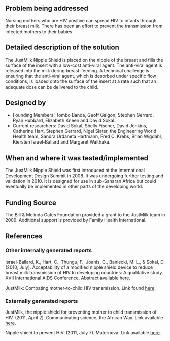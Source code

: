 {{Medical Device
|Health Topic=HIV/AIDS
|Classification=Preventative
|Scope=Clinical trial
|Location=Africa, Asia, South America
|Image=Justmilk.jpg
}}
==Problem being addressed==
Nursing mothers who are HIV positive can spread HIV to infants through their breast milk.  There has been an effort to prevent the transmission from infected mothers to their babies.

==Detailed description of the solution==
The JustMilk Nipple Shield is placed on the nipple of the breast and fills the surface of the insert with a low-cost anti-viral agent.  The anti-viral agent is released into the milk during breast-feeding.  A technical challenge is ensuring that the anti-viral agent, which is desorbed under specific flow conditions, is loaded onto the surface of the insert at a rate such that an adequate dose can be delivered to the child.

==Designed by==
*Founding Members: Tombo Banda, Geoff Galgon, Stephen Gerrard, Ryan Hubbard, Elizabeth Kneen and David Sokal.
*Current researchers: David Sokal, Shelly Fischer, David Jenkins, Catherine Hart, Stephen Gerrard, Nigel Slater, the Engineering World Health team, Sandra Urdaneta Hartmann, Fred C. Krebs, Brian Wigdahl, Kiersten Israel-Ballard and Margaret Waithaka.

==When and where it was tested/implemented==
The JustMilk Nipple Shield was first introduced at the International Development Design Summit in 2008.  It was undergoing further testing and validation in 2010.  It is designed for use in sub-Saharan Africa but could eventually be implemented in other parts of the developing world.

==Funding Source==
The Bill & Melinda Gates Foundation provided a grant to the JustMilk team in 2009.  Additional support is provided by Family Health International.

==References==
===Other internally generated reports===
Israel-Ballard, K., Hart, C., Thungu, F., Joanis, C., Baniecki, M. L., & Sokal, D.  (2010, July).  Acceptability of a modified nipple shield device to reduce breast milk transmission of HIV In developing countries: A qualitative study.  XVII International AIDS Conference.  
Abstract available [http://www.path.org/publications/detail.php?i=1842 here].

JustMilk: Combating mother-to-child HIV transmission.  Link found [http://justmilk.org/ here].
===Externally generated reports===
JustMilk, the nipple shield for preventing mother to child transmission of HIV.  (2011, April 2). Communicating science, the African Way.  Link available [http://afrisciheroes.wordpress.com/2011/04/05/justmilk-the-nipple-shield-for-preventing-mother-to-child-transmission-of-hiv/ here].

Nipple shield to prevent HIV.  (2011, July 7).  Maternova. Link available [http://maternova.net/health-innovations/nipple-shield-prevent-hiv here].